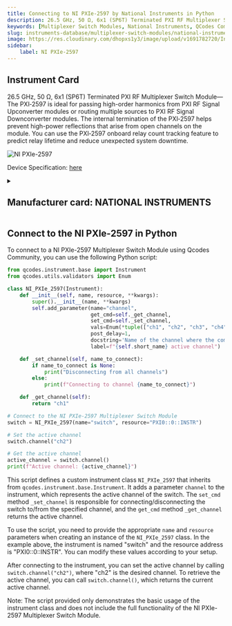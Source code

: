 ```yaml
---
title: Connecting to NI PXIe-2597 by National Instruments in Python
description: 26.5 GHz, 50 Ω, 6x1 (SP6T) Terminated PXI RF Multiplexer Switch Module—The PXI‑2597 is ideal for passing high-order harmonics from PXI RF Signal Upconverter modules or routing multiple sources to PXI RF Signal Downconverter modules. The internal termination of the PXI‑2597 helps prevent high-power reflections that arise from open channels on the module. You can use the PXI‑2597 onboard relay count tracking feature to predict relay lifetime and reduce unexpected system downtime.
keywords: [Multiplexer Switch Modules, National Instruments, QCodes Community] 
slug: instruments-database/multiplexer-switch-modules/national-instruments/ni-pxie-2597 
image: https://res.cloudinary.com/dhopxs1y3/image/upload/v1691782720/Instruments/Multiplexer%20Switch%20Modules/NI-PXIe-2597/NI-PXIe-2597.jpg
sidebar:
    label: NI PXIe-2597 
---
```



## Instrument Card

26.5 GHz, 50 Ω, 6x1 (SP6T) Terminated PXI RF Multiplexer Switch Module—The PXI‑2597 is ideal for passing high-order harmonics from PXI RF Signal Upconverter modules or routing multiple sources to PXI RF Signal Downconverter modules. The internal termination of the PXI‑2597 helps prevent high-power reflections that arise from open channels on the module. You can use the PXI‑2597 onboard relay count tracking feature to predict relay lifetime and reduce unexpected system downtime. 



![NI PXIe-2597](https://res.cloudinary.com/dhopxs1y3/image/upload/v1691782720/Instruments/Multiplexer%20Switch%20Modules/NI-PXIe-2597/NI-PXIe-2597.jpg)

Device Specification: [here](/instruments-database/all-instruments)

<details style={{ marginTop: "15px"}}>
<summary><h2 style={{display:'inline'}}>Manufacturer card: NATIONAL INSTRUMENTS</h2></summary>

![NATIONAL INSTRUMENTS](https://res.cloudinary.com/dhopxs1y3/image/upload/v1692806169/Instruments/Vendor%20Logos/National_Instruments.png)

A producer of automated test equipment and virtual instrumentation software. Common applications include data acquisition, instrument control and machine vision.

- Headquarters: Austin, Texas, USA
- Yearly Revenue (millions, USD): 1657
- Vendor Website: [here](https://www.ni.com/en-ca.html)

</details>


<FeaturedInstrumentVideo category="MULTIPLEXER_SWITCH_MODULES" />

## Connect to the NI PXIe-2597 in Python





<Tabs>

<SectionsCard category="MULTIPLEXER_SWITCH_MODULES" manufacturer="National Instruments"></SectionsCard>

<TabItem value="QCodes Community" label="QCodes Community">

To connect to a NI PXIe-2597 Multiplexer Switch Module using Qcodes Community, you can use the following Python script:

```python
from qcodes.instrument.base import Instrument
from qcodes.utils.validators import Enum

class NI_PXIe_2597(Instrument):
    def __init__(self, name, resource, **kwargs):
        super().__init__(name, **kwargs)
        self.add_parameter(name="channel",
                           get_cmd=self._get_channel,
                           set_cmd=self._set_channel,
                           vals=Enum(*tuple(["ch1", "ch2", "ch3", "ch4", "ch5", "ch6", None])),
                           post_delay=1,
                           docstring='Name of the channel where the common "com" port is connected to',
                           label=f"{self.short_name} active channel")

    def _set_channel(self, name_to_connect):
        if name_to_connect is None:
            print("Disconnecting from all channels")
        else:
            print(f"Connecting to channel {name_to_connect}")

    def _get_channel(self):
        return "ch1"

# Connect to the NI PXIe-2597 Multiplexer Switch Module
switch = NI_PXIe_2597(name="switch", resource="PXI0::0::INSTR")

# Set the active channel
switch.channel("ch2")

# Get the active channel
active_channel = switch.channel()
print(f"Active channel: {active_channel}")
```

This script defines a custom instrument class `NI_PXIe_2597` that inherits from `qcodes.instrument.base.Instrument`. It adds a parameter `channel` to the instrument, which represents the active channel of the switch. The `set_cmd` method `_set_channel` is responsible for connecting/disconnecting the switch to/from the specified channel, and the `get_cmd` method `_get_channel` returns the active channel.

To use the script, you need to provide the appropriate `name` and `resource` parameters when creating an instance of the `NI_PXIe_2597` class. In the example above, the instrument is named "switch" and the resource address is "PXI0::0::INSTR". You can modify these values according to your setup.

After connecting to the instrument, you can set the active channel by calling `switch.channel("ch2")`, where "ch2" is the desired channel. To retrieve the active channel, you can call `switch.channel()`, which returns the current active channel.

Note: The script provided only demonstrates the basic usage of the instrument class and does not include the full functionality of the NI PXIe-2597 Multiplexer Switch Module.

</TabItem>
</Tabs>
